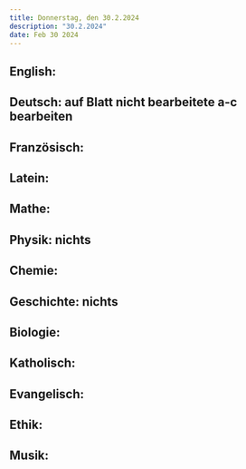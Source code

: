 ```yaml
---
title: Donnerstag, den 30.2.2024
description: "30.2.2024"
date: Feb 30 2024
---
```


## English: 
## Deutsch: auf Blatt nicht bearbeitete a-c bearbeiten
## Französisch: 
## Latein: 
## Mathe: 
## Physik: nichts
## Chemie: 
## Geschichte: nichts
## Biologie: 
## Katholisch: 
## Evangelisch: 
## Ethik: 
## Musik: 